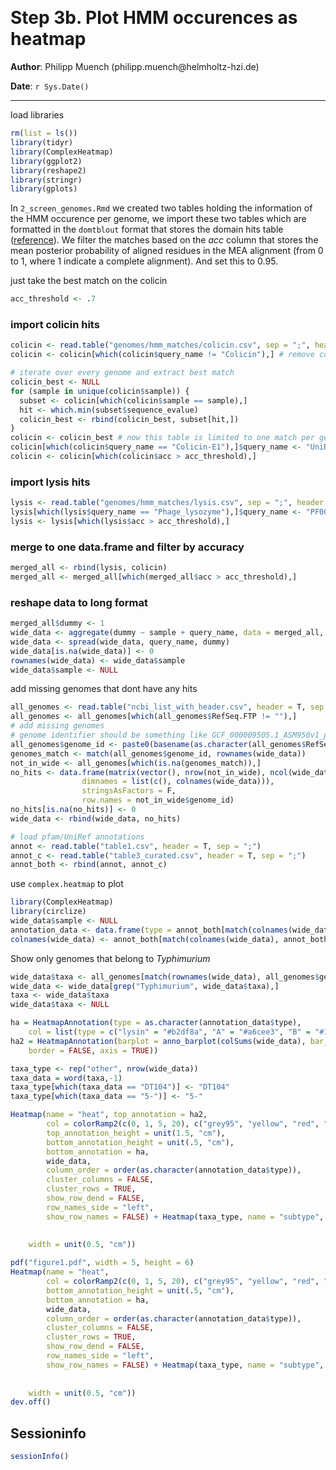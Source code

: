 Step 3b. Plot HMM occurences as heatmap
==============================================

**Author**: Philipp Muench (philipp.muench@helmholtz-hzi.de)

**Date**: `r Sys.Date()`

----------------------------------------

<style type="text/css">
h1 {
    line-height: 120%;
}
</style>


load libraries

```r
rm(list = ls())
library(tidyr)
library(ComplexHeatmap)
library(ggplot2)
library(reshape2)
library(stringr)
library(gplots)
```


In `2_screen_genomes.Rmd` we created two tables holding the information of the HMM occurence per genome, we import these two tables which are formatted in the `domtblout` format that stores the domain hits table ([reference](http://eddylab.org/software/hmmer3/3.1b2/Userguide.pdf)). We filter the matches based on the _acc_ column that stores the mean posterior probability of aligned residues in the MEA alignment (from 0 to 1, where 1 indicate a complete alignment). And set this to 0.95. 

just take the best match on the colicin

```r
acc_threshold <- .7
```

### import colicin hits

```r
colicin <- read.table("genomes/hmm_matches/colicin.csv", sep = ";", header = T, stringsAsFactors = F)
colicin <- colicin[which(colicin$query_name != "Colicin"),] # remove colicin V matches

# iterate over every genome and extract best match
colicin_best <- NULL
for (sample in unique(colicin$sample)) {
  subset <- colicin[which(colicin$sample == sample),]
  hit <- which.min(subset$sequence_evalue)
  colicin_best <- rbind(colicin_best, subset[hit,])
}
colicin <- colicin_best # now this table is limited to one match per genome
colicin[which(colicin$query_name == "Colicin-E1"),]$query_name <- "UniRef50_P02978"
colicin <- colicin[which(colicin$acc > acc_threshold),]
```


### import lysis hits

```r
lysis <- read.table("genomes/hmm_matches/lysis.csv", sep = ";", header = T, stringsAsFactors = F)
lysis[which(lysis$query_name == "Phage_lysozyme"),]$query_name <- "PF00959"
lysis <- lysis[which(lysis$acc > acc_threshold),]
```

### merge to one data.frame and filter by accuracy

```r
merged_all <- rbind(lysis, colicin)
merged_all <- merged_all[which(merged_all$acc > acc_threshold),]
```

### reshape data to long format

```r
merged_all$dummy <- 1
wide_data <- aggregate(dummy ~ sample + query_name, data = merged_all, FUN = sum)
wide_data <- spread(wide_data, query_name, dummy)
wide_data[is.na(wide_data)] <- 0
rownames(wide_data) <- wide_data$sample
wide_data$sample <- NULL
```

add missing genomes that dont have any hits

```r
all_genomes <- read.table("ncbi_list_with_header.csv", header = T, sep = ",")
all_genomes <- all_genomes[which(all_genomes$RefSeq.FTP != ""),]
# add missing genomes
# genome identifier should be something like GCF_000009505.1_ASM950v1_protein
all_genomes$genome_id <- paste0(basename(as.character(all_genomes$RefSeq.FTP)), "_protein")
genomes_match <- match(all_genomes$genome_id, rownames(wide_data))
not_in_wide <- all_genomes[which(is.na(genomes_match)),]
no_hits <- data.frame(matrix(vector(), nrow(not_in_wide), ncol(wide_data),
                dimnames = list(c(), colnames(wide_data))),
                stringsAsFactors = F,
                row.names = not_in_wide$genome_id)
no_hits[is.na(no_hits)] <- 0
wide_data <- rbind(wide_data, no_hits)
```


```r
# load pfam/UniRef annotations
annot <- read.table("table1.csv", header = T, sep = ";")
annot_c <- read.table("table3_curated.csv", header = T, sep = ";")
annot_both <- rbind(annot, annot_c)
```

use `complex.heatmap` to plot

```r
library(ComplexHeatmap)
library(circlize)
wide_data$sample <- NULL
annotation_data <- data.frame(type = annot_both[match(colnames(wide_data), annot_both$ID),]$group)
colnames(wide_data) <- annot_both[match(colnames(wide_data), annot_both$ID),]$description
```


Show only genomes that belong to _Typhimurium_

```r
wide_data$taxa <- all_genomes[match(rownames(wide_data), all_genomes$genome_id),]$Organism.Name
wide_data <- wide_data[grep("Typhimurium", wide_data$taxa),]
taxa <- wide_data$taxa
wide_data$taxa <- NULL
```


```r
ha = HeatmapAnnotation(type = as.character(annotation_data$type),
    col = list(type = c("lysin" = "#b2df8a", "A" = "#a6cee3", "B" = "#1f78b4", "none" = "grey")))
ha2 = HeatmapAnnotation(barplot = anno_barplot(colSums(wide_data), bar_width = 1, gp = gpar(col = NA, fill = "grey"), 
    border = FALSE, axis = TRUE))

taxa_type <- rep("other", nrow(wide_data))
taxa_data = word(taxa,-1)
taxa_type[which(taxa_data == "DT104")] <- "DT104"
taxa_type[which(taxa_data == "5-")] <- "5-"

Heatmap(name = "heat", top_annotation = ha2,
        col = colorRamp2(c(0, 1, 5, 20), c("grey95", "yellow", "red", "darkred")),
        top_annotation_height = unit(1.5, "cm"),
        bottom_annotation_height = unit(.5, "cm"),
        bottom_annotation = ha,
        wide_data,
        column_order = order(as.character(annotation_data$type)),
        cluster_columns = FALSE,
        cluster_rows = TRUE,
        show_row_dend = FALSE,
        row_names_side = "left",
        show_row_names = FALSE) + Heatmap(taxa_type, name = "subtype", col = c("other" = "grey95", 
                                                                            "DT104" = "#f1a340", 
                                                                            "5-" = "#998ec3"), 
    width = unit(0.5, "cm"))
```
```r
pdf("figure1.pdf", width = 5, height = 6)
Heatmap(name = "heat", 
        col = colorRamp2(c(0, 1, 5, 20), c("grey95", "yellow", "red", "darkred")),
        bottom_annotation_height = unit(.5, "cm"),
        bottom_annotation = ha,
        wide_data,
        column_order = order(as.character(annotation_data$type)),
        cluster_columns = FALSE,
        cluster_rows = TRUE,
        show_row_dend = FALSE,
        row_names_side = "left",
        show_row_names = FALSE) + Heatmap(taxa_type, name = "subtype", col = c("other" = "grey95", 
                                                                            "DT104" = "#f1a340", 
                                                                            "5-" = "#998ec3"), 
    width = unit(0.5, "cm"))
dev.off()
```

## Sessioninfo

```r
sessionInfo()
```
